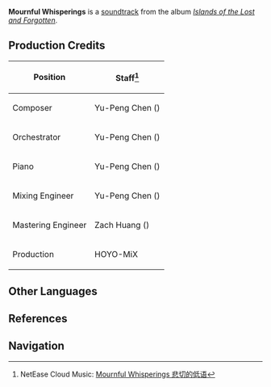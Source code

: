 {{Soundtrack Infobox
|title          =
|image          = Islands of the Lost and Forgotten.png
|album          = Islands of the Lost and Forgotten
|disc           = 1
|number         = 13
|featured       =
|featured2      =
|featured3      =
|featured_disc  =
|featured_disc2 =
|featured_disc3 =
|youtube_id     = kGGOHDnrC84
|youtube_time   = 1
|spotify_id     = 2oDZwSAcDTLbz5RarfmIkC
|played_in      = Seirai Island
|during         = [[Seirai Island]]
|domain         =
|previous       = Echoes of Solitude
|next           = Desire for Calm
}}
'''Mournful Whisperings''' is a [[soundtrack]] from the album ''[[Islands of the Lost and Forgotten]]''.

==Production Credits==
{| class="wikitable" style="text-align:left; height:0.5em"
! Position
! Staff<ref>NetEase Cloud Music: [https://music.163.com/#/song?id=1937114228 Mournful Whisperings 悲切的低语]</ref>
|-
! Composer
| Yu-Peng Chen ({{Lang|zh=陈致逸|mini=1}})
|-
! Orchestrator
| Yu-Peng Chen ({{Lang|zh=陈致逸|mini=1}})
|-
! Piano
| Yu-Peng Chen ({{Lang|zh=陈致逸|mini=1}})
|-
! Mixing Engineer
| Yu-Peng Chen ({{Lang|zh=陈致逸|mini=1}})
|-
! Mastering Engineer
| Zach Huang ({{Lang|zh=黄巍|mini=1}})
|-
! Production
| HOYO-MiX
|}
<!--
==Videos==
<gallery hideaddbutton="true" captionalign="center">
</gallery>

==Trivia==
-->
==Other Languages==
{{Other Languages
|default_hidden = 1
|en      = Mournful Whisperings
|zhs     = 悲切的低语
|zhs_rm  = Bēiqiè de Dīyǔ
|ja      = 悲しき囁き
|ja_rm   = Kanashiki Sasayaki
}}

==References==
{{Reflist}}

==Navigation==
{{Soundtrack Navbox|Islands of the Lost and Forgotten}}